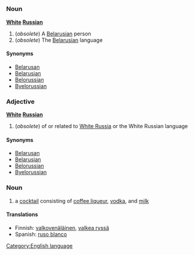 =={{en}}==
[[Category:English language]]
===Noun===
'''[[White]] [[Russian]]'''

# (''obsolete'') A [[Belarusian]] person
# (''obsolete'') The [[Belarusian]] language

====Synonyms====
*[[Belarusan]]
*[[Belarusian]]
*[[Belorussian]]
*[[Byelorussian]]

===Adjective===
'''[[White]] [[Russian]]'''

# (''obsolete'') of or related to [[White Russia]] or the White Russian language

====Synonyms====
*[[Belarusan]]
*[[Belarusian]]
*[[Belorussian]]
*[[Byelorussian]]

===Noun===
<!-- capitalised always even in this sense? -->

# a [[cocktail]] consisting of [[coffee liqueur]], [[vodka]], and [[milk]]

====Translations====
*Finnish: [[valkovenäläinen]], [[valkea ryssä]]
*Spanish: [[ruso blanco]]